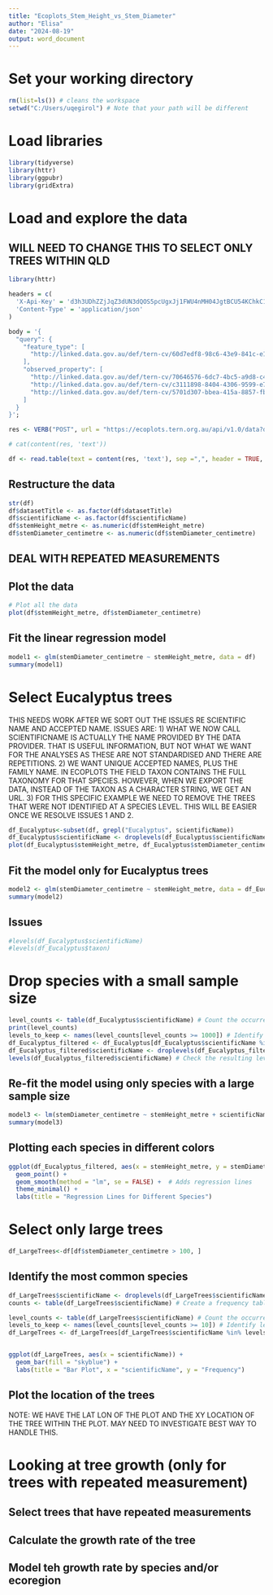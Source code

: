 ```yaml
---
title: "Ecoplots_Stem_Height_vs_Stem_Diameter"
author: "Elisa"
date: "2024-08-19"
output: word_document
---
```


# Set your working directory
```r
rm(list=ls()) # cleans the workspace
setwd("C:/Users/uqegirol") # Note that your path will be different
```

# Load libraries
```r
library(tidyverse)
library(httr)
library(ggpubr)
library(gridExtra)
```

# Load and explore the data

## WILL NEED TO CHANGE THIS TO SELECT ONLY TREES WITHIN QLD

```r
library(httr)

headers = c(
  'X-Api-Key' = 'd3h3UDhZZjJqZ3dUN3dQOS5pcUgxJj1FWU4nMH04JgtBCU54KChkC1ZcWCJYNzFfOmZWMThSdAsuY1NfMEhoXkhZKW10bSh+bwk0MyJac1Rz',
  'Content-Type' = 'application/json'
)

body = '{
  "query": {
    "feature_type": [
      "http://linked.data.gov.au/def/tern-cv/60d7edf8-98c6-43e9-841c-e176c334d270"
    ],
    "observed_property": [
      "http://linked.data.gov.au/def/tern-cv/70646576-6dc7-4bc5-a9d8-c4c366850df0",
      "http://linked.data.gov.au/def/tern-cv/c3111898-8404-4306-9599-e7866a749de7",
      "http://linked.data.gov.au/def/tern-cv/5701d307-bbea-415a-8857-fbf27d5b93ed"
    ]
  }
}';

res <- VERB("POST", url = "https://ecoplots.tern.org.au/api/v1.0/data?dformat=csv", body = body, add_headers(headers))

# cat(content(res, 'text'))

df <- read.table(text = content(res, 'text'), sep =",", header = TRUE, stringsAsFactors = FALSE)
```

## Restructure the data
```r
str(df)
df$datasetTitle <- as.factor(df$datasetTitle)
df$scientificName <- as.factor(df$scientificName)
df$stemHeight_metre <- as.numeric(df$stemHeight_metre)
df$stemDiameter_centimetre <- as.numeric(df$stemDiameter_centimetre)
```

## DEAL WITH REPEATED MEASUREMENTS

## Plot the data
```r
# Plot all the data
plot(df$stemHeight_metre, df$stemDiameter_centimetre) 
```

## Fit the linear regression model
```r
model1 <- glm(stemDiameter_centimetre ~ stemHeight_metre, data = df)
summary(model1)
```

# Select Eucalyptus trees
THIS NEEDS WORK AFTER WE SORT OUT THE ISSUES RE SCIENTIFIC NAME AND ACCEPTED NAME. ISSUES ARE:
1) WHAT WE NOW CALL SCIENTIFICNAME IS ACTUALLY THE NAME PROVIDED BY THE DATA PROVIDER. THAT IS USEFUL INFORMATION, BUT NOT WHAT WE WANT FOR THE ANALYSES AS THESE ARE NOT STANDARDISED AND THERE ARE REPETITIONS. 
2) WE WANT UNIQUE ACCEPTED NAMES, PLUS THE FAMILY NAME. IN ECOPLOTS THE FIELD TAXON CONTAINS THE FULL TAXONOMY FOR THAT SPECIES. HOWEVER, WHEN WE EXPORT THE DATA, INSTEAD OF THE TAXON AS A CHARACTER STRING, WE GET AN URL.
3) FOR THIS SPECIFIC EXAMPLE WE NEED TO REMOVE THE TREES THAT WERE NOT IDENTIFIED AT A SPECIES LEVEL. THIS WILL BE EASIER ONCE WE RESOLVE ISSUES 1 AND 2. 

```r
df_Eucalyptus<-subset(df, grepl("Eucalyptus", scientificName))
df_Eucalyptus$scientificName <- droplevels(df_Eucalyptus$scientificName)
plot(df_Eucalyptus$stemHeight_metre, df_Eucalyptus$stemDiameter_centimetre) 
```

## Fit the model only for Eucalyptus trees
```r
model2 <- glm(stemDiameter_centimetre ~ stemHeight_metre, data = df_Eucalyptus)
summary(model2)
```

## Issues
```r
#levels(df_Eucalyptus$scientificName)
#levels(df_Eucalyptus$taxon)
```

# Drop species with a small sample size
```r
level_counts <- table(df_Eucalyptus$scientificName) # Count the occurrences of each level
print(level_counts)
levels_to_keep <- names(level_counts[level_counts >= 1000]) # Identify levels with a sample size above the threshold
df_Eucalyptus_filtered <- df_Eucalyptus[df_Eucalyptus$scientificName %in% levels_to_keep, ] # Subset the data to keep only rows with the desired levels
df_Eucalyptus_filtered$scientificName <- droplevels(df_Eucalyptus_filtered$scientificName) # Drop unused levels
levels(df_Eucalyptus_filtered$scientificName) # Check the resulting levels
```

## Re-fit the model using only species with a large sample size
```r
model3 <- lm(stemDiameter_centimetre ~ stemHeight_metre + scientificName, df_Eucalyptus_filtered)
summary(model3)
```

## Plotting each species in different colors
```r
ggplot(df_Eucalyptus_filtered, aes(x = stemHeight_metre, y = stemDiameter_centimetre, color = scientificName)) +
  geom_point() +
  geom_smooth(method = "lm", se = FALSE) +  # Adds regression lines
  theme_minimal() +
  labs(title = "Regression Lines for Different Species")
```

# Select only large trees
```r
df_LargeTrees<-df[df$stemDiameter_centimetre > 100, ]
```

## Identify the most common species
```r
df_LargeTrees$scientificName <- droplevels(df_LargeTrees$scientificName) # Drop unused levels
counts <- table(df_LargeTrees$scientificName) # Create a frequency table of the categorical variable

level_counts <- table(df_LargeTrees$scientificName) # Count the occurrences of each level
levels_to_keep <- names(level_counts[level_counts >= 10]) # Identify levels with a sample size above the threshold
df_LargeTrees <- df_LargeTrees[df_LargeTrees$scientificName %in% levels_to_keep, ] # Subset the data to keep only rows with the


ggplot(df_LargeTrees, aes(x = scientificName)) +
  geom_bar(fill = "skyblue") +
  labs(title = "Bar Plot", x = "scientificName", y = "Frequency")
```

## Plot the location of the trees
NOTE: WE HAVE THE LAT LON OF THE PLOT AND THE XY LOCATION OF THE TREE WITHIN THE PLOT. MAY NEED TO INVESTIGATE BEST WAY TO HANDLE THIS.





# Looking at tree growth (only for trees with repeated measurement)
## Select trees that have repeated measurements
## Calculate the growth rate of the tree
## Model teh growth rate by species and/or ecoregion





